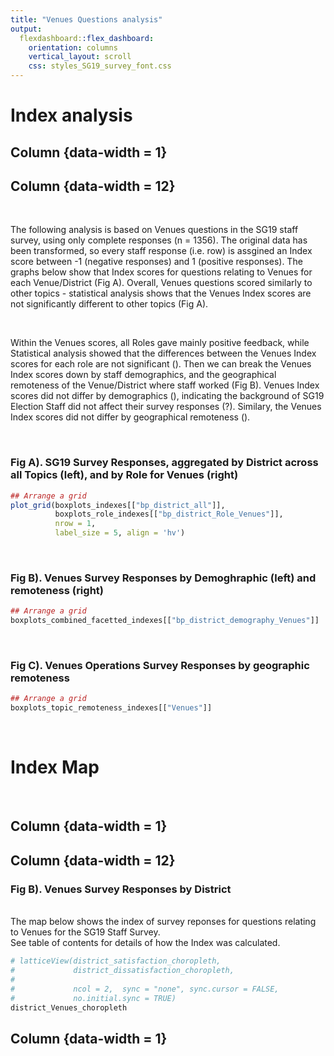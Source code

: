 ```yaml
---
title: "Venues Questions analysis"
output: 
  flexdashboard::flex_dashboard:
    orientation: columns
    vertical_layout: scroll
    css: styles_SG19_survey_font.css
---
```




Index analysis
=====================================

Column {data-width = 1}
-----------------------------------------------------------------------

Column {data-width = 12}
-----------------------------------------------------------------------

\

The following analysis is based on Venues  questions in the SG19 staff survey,
using only complete responses (n = 1356). The original data has been transformed,
so every staff response (i.e. row) is assgined an Index score between -1 (negative 
responses) and 1 (positive responses). The graphs below show that Index scores for 
questions relating to Venues  for each Venue/District (Fig A). Overall, Venues  questions 
scored similarly to other topics - statistical analysis shows that the Venues  Index 
scores are not significantly different to other topics (Fig A). 

\

Within the Venues  scores, all Roles gave mainly positive feedback, while Statistical 
analysis showed that the differences between the Venues  Index scores for each 
role are not significant (). Then we can break the Venues  Index scores down by staff 
demographics, and the geographical remoteness of the Venue/District where staff worked 
(Fig B). Venues  Index scores did not differ by demographics (), indicating the background 
of SG19 Election Staff did not affect their survey responses (?). Similary, the Venues  
Index scores did not differ by geographical remoteness ().

\


### **Fig A). SG19 Survey Responses, aggregated by District across all Topics (left), and by Role for Venues (right)**

```r

## Arrange a grid
plot_grid(boxplots_indexes[["bp_district_all"]], 
          boxplots_role_indexes[["bp_district_Role_Venues"]],
          nrow = 1,
          label_size = 5, align = 'hv')

```


\

### **Fig B). Venues  Survey Responses by Demoghraphic (left) and remoteness (right)**

```r

## Arrange a grid
boxplots_combined_facetted_indexes[["bp_district_demography_Venues"]]

```

\

### **Fig C). Venues Operations Survey Responses by geographic remoteness**

```r

## Arrange a grid
boxplots_topic_remoteness_indexes[["Venues"]]

```

\



Index Map
=====================================

\

Column {data-width = 1}
-----------------------------------------------------------------------


Column {data-width = 12}
-----------------------------------------------------------------------

### **Fig B). Venues  Survey Responses by District**

</br> The map below shows the index of survey reponses for questions relating to Venues  for the SG19 Staff Survey.
</br> See table of contents for details of how the Index was calculated.

```r

# latticeView(district_satisfaction_choropleth, 
#             district_dissatisfaction_choropleth,
#             
#             ncol = 2,  sync = "none", sync.cursor = FALSE,
#             no.initial.sync = TRUE)
district_Venues_choropleth

```


Column {data-width = 1}
-----------------------------------------------------------------------


<!-- Sentiment Analysis -->
<!-- ===================================== -->


<!-- Column {data-width = 1} -->
<!-- ----------------------------------------------------------------------- -->


<!-- Column {data-width = 12} -->
<!-- ----------------------------------------------------------------------- -->


<!-- Column {data-width = 1} -->
<!-- ----------------------------------------------------------------------- -->

